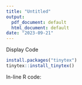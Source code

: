 ```yaml
---
title: "Untitled"
output:
  pdf_document: default
  html_document: default
date: "2023-09-21"
---
```


Display Code

```r
install.packages("tinytex")
tinytex::install_tinytex()

```

In-line R code:
